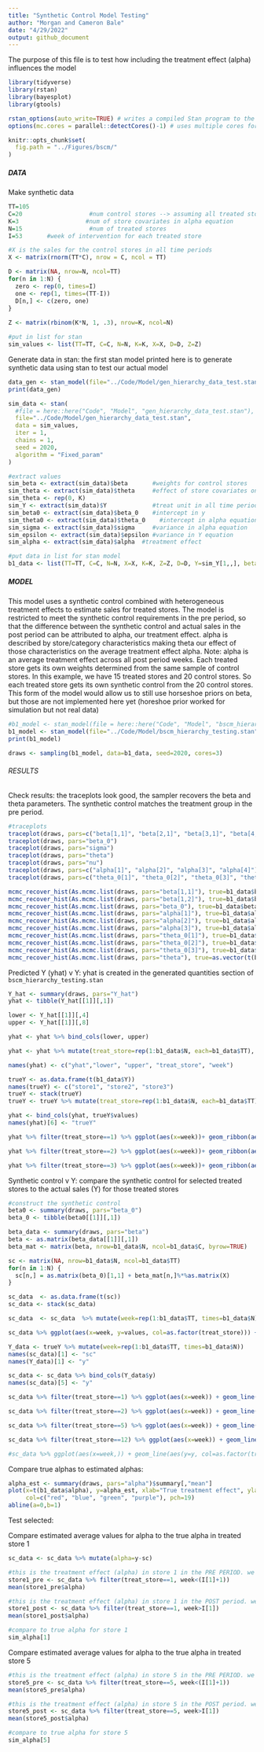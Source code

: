 ```yaml
---
title: "Synthetic Control Model Testing"
author: "Morgan and Cameron Bale"
date: "4/29/2022"
output: github_document
---
```


The purpose of this file is to test how including the treatment effect (alpha) influences the model

```r
library(tidyverse)
library(rstan)
library(bayesplot)
library(gtools)

rstan_options(auto_write=TRUE) # writes a compiled Stan program to the disk to avoid recompiling
options(mc.cores = parallel::detectCores()-1) # uses multiple cores for stan

knitr::opts_chunk$set(
  fig.path = "../Figures/bscm/"
)
```

##### DATA #######

Make synthetic data
```r
TT=105
C=20                   #num control stores --> assuming all treated stores use same control store pool 
K=3                   #num of store covariates in alpha equation 
N=15                   #num of treated stores 
I=53       #week of intervention for each treated store

#X is the sales for the control stores in all time periods
X <- matrix(rnorm(TT*C), nrow = C, ncol = TT)  

D <- matrix(NA, nrow=N, ncol=TT)
for(n in 1:N) {
  zero <- rep(0, times=I)
  one <- rep(1, times=(TT-I))
  D[n,] <- c(zero, one)
}
  
Z <- matrix(rbinom(K*N, 1, .3), nrow=K, ncol=N)

#put in list for stan
sim_values <- list(TT=TT, C=C, N=N, K=K, X=X, D=D, Z=Z)
```

Generate data in stan: the first stan model printed here is to generate synthetic data using stan to test our actual model 
```r
data_gen <- stan_model(file="../Code/Model/gen_hierarchy_data_test.stan")
print(data_gen)

sim_data <- stan(
  #file = here::here("Code", "Model", "gen_hierarchy_data_test.stan"),
  file="../Code/Model/gen_hierarchy_data_test.stan",
  data = sim_values,
  iter = 1,
  chains = 1,
  seed = 2020,
  algorithm = "Fixed_param"
)

#extract values
sim_beta <- extract(sim_data)$beta       #weights for control stores 
sim_theta <- extract(sim_data)$theta     #effect of store covariates on alpha
sim_theta <- rep(0, K)
sim_Y <- extract(sim_data)$Y             #treat unit in all time periods
sim_beta0 <- extract(sim_data)$beta_0    #intercept in y 
sim_theta0 <- extract(sim_data)$theta_0    #intercept in alpha equation  
sim_sigma <- extract(sim_data)$sigma     #variance in alpha equation
sim_epsilon <- extract(sim_data)$epsilon #variance in Y equation 
sim_alpha <- extract(sim_data)$alpha  #treatment effect

#put data in list for stan model 
b1_data <- list(TT=TT, C=C, N=N, X=X, K=K, Z=Z, D=D, Y=sim_Y[1,,], beta_0=sim_beta0, beta=sim_beta[1,,], epsilon=sim_epsilon, alpha=sim_alpha, sigma=sim_sigma, theta=sim_theta, theta_0=sim_theta0)
```

##### MODEL #####
This model uses a synthetic control combined with heterogeneous treatment effects to estimate sales for treated stores. The model is restricted to meet the synthetic control requirements in the pre period, so that the difference between the synthetic control and actual sales in the post period can be attributed to alpha, our treatment effect. alpha is described by store/category characteristics making theta our effect of those characteristics on the average treatment effect alpha. Note: alpha is an average treatment effect across all post period weeks. Each treated store gets its own weights determined from the same sample of control stores. In this example, we have 15 treated stores and 20 control stores. So each treated store gets its own synthetic control from the 20 control stores. This form of the model would allow us to still use horseshoe priors on beta, but those are not implemented here yet (horeshoe prior worked for simulation but not real data) 
```r
#b1_model <- stan_model(file = here::here("Code", "Model", "bscm_hierarchy.stan"))
b1_model <- stan_model(file="../Code/Model/bscm_hierarchy_testing.stan")
print(b1_model)

draws <- sampling(b1_model, data=b1_data, seed=2020, cores=3)
```

###### RESULTS ######

Check results: the traceplots look good, the sampler recovers the beta and theta parameters. The synthetic control matches the treatment group in the pre period. 
```r
#traceplots
traceplot(draws, pars=c("beta[1,1]", "beta[2,1]", "beta[3,1]", "beta[4,1]", "beta[1,2]", "beta[2,2]", "beta[3,2]", "beta[4,2]")) #N, C
traceplot(draws, pars="beta_0")
traceplot(draws, pars="sigma")
traceplot(draws, pars="theta")
traceplot(draws, pars="nu")
traceplot(draws, pars=c("alpha[1]", "alpha[2]", "alpha[3]", "alpha[4]"))
traceplot(draws, pars=c("theta_0[1]", "theta_0[2]", "theta_0[3]", "theta_0[4]"))

mcmc_recover_hist(As.mcmc.list(draws, pars="beta[1,1]"), true=b1_data$beta[1,1])
mcmc_recover_hist(As.mcmc.list(draws, pars="beta[1,2]"), true=b1_data$beta[1,2])
mcmc_recover_hist(As.mcmc.list(draws, pars="beta_0"), true=b1_data$beta_0)
mcmc_recover_hist(As.mcmc.list(draws, pars="alpha[1]"), true=b1_data$alpha[1])
mcmc_recover_hist(As.mcmc.list(draws, pars="alpha[2]"), true=b1_data$alpha[2])
mcmc_recover_hist(As.mcmc.list(draws, pars="alpha[3]"), true=b1_data$alpha[3])
mcmc_recover_hist(As.mcmc.list(draws, pars="theta_0[1]"), true=b1_data$theta_0[1])
mcmc_recover_hist(As.mcmc.list(draws, pars="theta_0[2]"), true=b1_data$theta_0[2])
mcmc_recover_hist(As.mcmc.list(draws, pars="theta_0[3]"), true=b1_data$theta_0[3])
mcmc_recover_hist(As.mcmc.list(draws, pars="theta"), true=as.vector(t(b1_data$theta)))
```

Predicted Y (yhat) v Y: yhat is created in the generated quantities section of `bscm_hierarchy_testing.stan`  
```r
Y_hat <- summary(draws, pars="Y_hat")
yhat <- tibble(Y_hat[[1]][,1])

lower <- Y_hat[[1]][,4]
upper <- Y_hat[[1]][,8]

yhat <- yhat %>% bind_cols(lower, upper)

yhat <- yhat %>% mutate(treat_store=rep(1:b1_data$N, each=b1_data$TT), week=rep(1:b1_data$TT, times=b1_data$N))

names(yhat) <- c("yhat","lower", "upper", "treat_store", "week")

trueY <- as.data.frame(t(b1_data$Y))
names(trueY) <- c("store1", "store2", "store3")
trueY <- stack(trueY)
trueY <- trueY %>% mutate(treat_store=rep(1:b1_data$N, each=b1_data$TT))

yhat <- bind_cols(yhat, trueY$values)
names(yhat)[6] <- "trueY"

yhat %>% filter(treat_store==1) %>% ggplot(aes(x=week))+ geom_ribbon(aes(ymin=lower, ymax=upper), fill="gray80") + geom_line(aes(y=yhat, color="Predicted Y"), linetype="dashed") +geom_line(aes(y=trueY, color="True Y")) + ggtitle("Predicted Y values compared to actual Y values, store 1") + labs(x="Week", y="Sales") + scale_color_manual("", breaks=c("Predicted Y", "True Y"), values=c("blue", "red")) 

yhat %>% filter(treat_store==2) %>% ggplot(aes(x=week))+ geom_ribbon(aes(ymin=lower, ymax=upper), fill="gray80") + geom_line(aes(y=yhat, color="Predicted Y"), linetype="dashed") +geom_line(aes(y=trueY, color="True Y")) + ggtitle("Predicted Y values compared to actual Y values, store 2") + labs(x="Week", y="Sales") + scale_color_manual("", breaks=c("Predicted Y", "True Y"), values=c("blue", "red")) 

yhat %>% filter(treat_store==3) %>% ggplot(aes(x=week))+ geom_ribbon(aes(ymin=lower, ymax=upper), fill="gray80") + geom_line(aes(y=yhat, color="Predicted Y"), linetype="dashed") +geom_line(aes(y=trueY, color="True Y")) + ggtitle("Predicted Y values compared to actual Y values, store 3") + labs(x="Week", y="Sales") + scale_color_manual("", breaks=c("Predicted Y", "True Y"), values=c("blue", "red")) 
```

Synthetic control v Y: compare the synthetic control for selected treated stores to the actual sales (Y) for those treated stores 
```r
#construct the synthetic control 
beta0 <- summary(draws, pars="beta_0")
beta_0 <- tibble(beta0[[1]][,1])

beta_data <- summary(draws, pars="beta")
beta <- as.matrix(beta_data[[1]][,1])
beta_mat <- matrix(beta, nrow=b1_data$N, ncol=b1_data$C, byrow=TRUE)

sc <- matrix(NA, nrow=b1_data$N, ncol=b1_data$TT)
for(n in 1:N) {
  sc[n,] = as.matrix(beta_0)[1,1] + beta_mat[n,]%*%as.matrix(X)  
}

sc_data  <- as.data.frame(t(sc))
sc_data <- stack(sc_data)

sc_data  <- sc_data  %>% mutate(week=rep(1:b1_data$TT, times=b1_data$N), treat_store=rep(1:b1_data$N, each=b1_data$TT))

sc_data %>% ggplot(aes(x=week, y=values, col=as.factor(treat_store))) + geom_line() + ggtitle("SC for each treated store") + facet_wrap(~treat_store)

Y_data <- trueY %>% mutate(week=rep(1:b1_data$TT, times=b1_data$N))
names(sc_data)[1] <- "sc"
names(Y_data)[1] <- "y"

sc_data <- sc_data %>% bind_cols(Y_data$y)
names(sc_data)[5] <- "y"

sc_data %>% filter(treat_store==1) %>% ggplot(aes(x=week)) + geom_line(aes(y=y, col=as.factor(treat_store))) + geom_line(aes(y=sc, col=as.factor(treat_store)), linetype="dashed") + ggtitle(paste("SC versus actual treated sales, store 1, alpha is ", b1_data$alpha[1])) + geom_vline(xintercept=I)

sc_data %>% filter(treat_store==2) %>% ggplot(aes(x=week)) + geom_line(aes(y=y, col=as.factor(treat_store))) + geom_line(aes(y=sc, col=as.factor(treat_store)), linetype="dashed") + ggtitle(paste("SC versus actual treated sales, store 2, alpha is ", b1_data$alpha[2])) + geom_vline(xintercept=I)

sc_data %>% filter(treat_store==5) %>% ggplot(aes(x=week)) + geom_line(aes(y=y, col=as.factor(treat_store))) + geom_line(aes(y=sc, col=as.factor(treat_store)), linetype="dashed") + ggtitle(paste("SC versus actual treated sales, store 5, alpha is ", b1_data$alpha[5])) + geom_vline(xintercept=I)

sc_data %>% filter(treat_store==12) %>% ggplot(aes(x=week)) + geom_line(aes(y=y, col=as.factor(treat_store))) + geom_line(aes(y=sc, col=as.factor(treat_store)), linetype="dashed") + ggtitle(paste("SC versus actual treated sales, store 12, alpha is ", b1_data$alpha[12])) + geom_vline(xintercept=I)

#sc_data %>% ggplot(aes(x=week,)) + geom_line(aes(y=y, col=as.factor(treat_store))) + geom_line(aes(y=sc, col=as.factor(treat_store)), linetype="dashed") + ggtitle("SC versus actual treated sales") + facet_wrap(~treat_store)
```

Compare true alphas to estimated alphas:

```r
alpha_est <- summary(draws, pars="alpha")$summary[,"mean"]
plot(x=t(b1_data$alpha), y=alpha_est, xlab="True treatment effect", ylab="Posterior Mean", main="alpha", 
     col=c("red", "blue", "green", "purple"), pch=19)
abline(a=0,b=1)
```
Test selected:

Compare estimated average values for alpha to the true alpha in treated store 1 
```r
sc_data <- sc_data %>% mutate(alpha=y-sc)

#this is the treatment effect (alpha) in store 1 in the PRE PERIOD. we expect this to be 0, anything above 0 is noise? 
store1_pre <- sc_data %>% filter(treat_store==1, week<(I[1]+1)) 
mean(store1_pre$alpha)

#this is the treatment effect (alpha) in store 1 in the POST period. we expect this to be equal to the true alpha 
store1_post <- sc_data %>% filter(treat_store==1, week>I[1]) 
mean(store1_post$alpha)

#compare to true alpha for store 1
sim_alpha[1]
```

Compare estimated average values for alpha to the true alpha in treated store 5
```r
#this is the treatment effect (alpha) in store 5 in the PRE PERIOD. we expect this to be 0, anything above 0 is noise? 
store5_pre <- sc_data %>% filter(treat_store==5, week<(I[1]+1)) 
mean(store5_pre$alpha)

#this is the treatment effect (alpha) in store 5 in the POST period. we expect this to be equal to the true alpha
store5_post <- sc_data %>% filter(treat_store==5, week>I[1]) 
mean(store5_post$alpha)

#compare to true alpha for store 5
sim_alpha[5]
```





